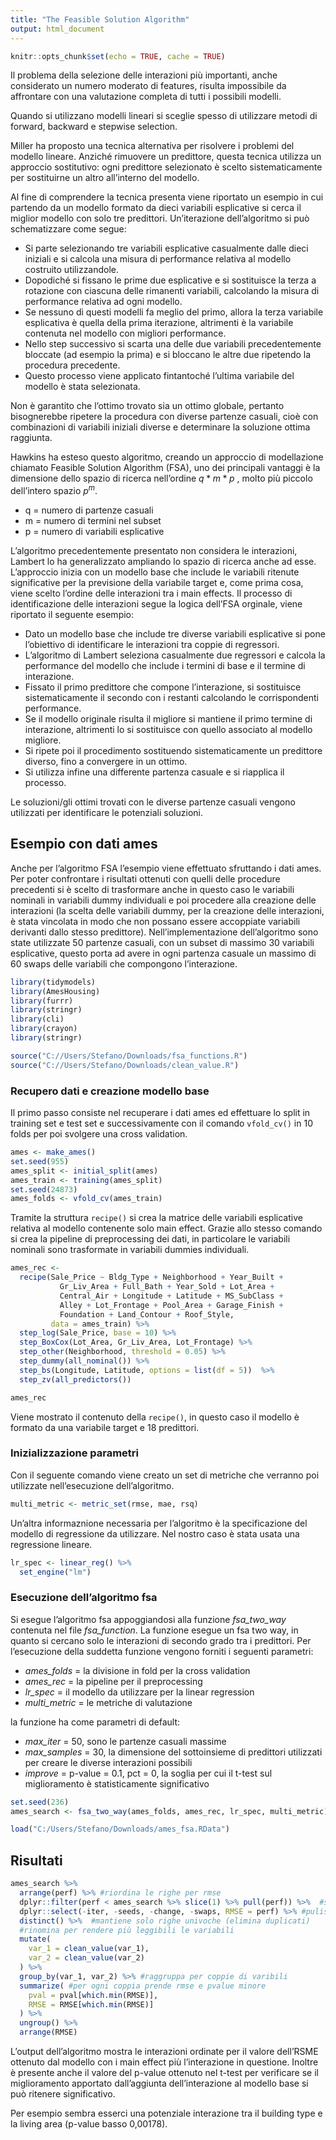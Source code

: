 ---
title: "The Feasible Solution Algorithm"
output: html_document
---

```{r setup, include=FALSE}
knitr::opts_chunk$set(echo = TRUE, cache = TRUE)
```

Il problema della selezione delle interazioni più importanti, anche considerato un numero moderato di features, risulta impossibile da affrontare con una valutazione completa di tutti i possibili modelli. 

Quando si utilizzano modelli lineari si sceglie spesso di utilizzare  metodi di forward, backward e stepwise selection.

Miller ha proposto una tecnica alternativa per risolvere i problemi del modello lineare. Anziché rimuovere un predittore, questa tecnica utilizza un approccio sostitutivo: ogni predittore selezionato è scelto sistematicamente per sostituirne un altro all’interno del modello. 

Al fine di comprendere la tecnica presenta viene riportato un esempio in cui partendo da un modello formato da dieci variabili esplicative si cerca il miglior modello con solo tre predittori. Un'iterazione dell’algoritmo si può schematizzare come segue:

* Si parte selezionando tre variabili esplicative casualmente dalle dieci iniziali e si calcola una misura di performance relativa al modello costruito utilizzandole. 
* Dopodiché si fissano le prime due esplicative e si sostituisce la terza a rotazione con ciascuna delle rimanenti variabili, calcolando la misura di performance relativa ad ogni modello.
* Se nessuno di questi modelli fa meglio del primo, allora la terza variabile esplicativa è quella della prima iterazione, altrimenti è la variabile contenuta nel modello con migliori performance. 
* Nello step successivo si scarta una delle due variabili precedentemente bloccate (ad esempio la prima) e si bloccano le altre due ripetendo la procedura precedente. 
* Questo processo viene applicato fintantoché l’ultima variabile del modello è stata selezionata. 

Non è garantito che l’ottimo trovato sia un ottimo globale, pertanto bisognerebbe ripetere la procedura con diverse partenze casuali, cioè con combinazioni di variabili iniziali diverse e determinare la soluzione ottima raggiunta.

Hawkins ha esteso questo algoritmo, creando un approccio di modellazione chiamato Feasible Solution Algorithm (FSA), uno dei principali vantaggi è la dimensione dello spazio di ricerca nell’ordine  $q*m*p$ , molto più piccolo dell’intero spazio $p^m$.

* q = numero di partenze casuali
* m = numero di termini nel subset
* p = numero di variabili esplicative

L’algoritmo precedentemente presentato non considera le interazioni, Lambert lo ha generalizzato ampliando lo spazio di ricerca anche ad esse. L’approccio inizia con un modello base che include le variabili ritenute significative per la previsione della variabile target e, come prima cosa, viene scelto l'ordine delle interazioni tra i main effects. Il processo di identificazione delle interazioni segue la logica dell’FSA orginale, viene riportato il seguente esempio:

* Dato un modello base che include tre diverse variabili esplicative si pone l'obiettivo di identificare le interazioni tra coppie di regressori.
* L’algoritmo di Lambert seleziona casualmente due regressori e calcola la performance del modello che include i termini di base e il termine di interazione.
* Fissato il primo predittore che compone l’interazione, si sostituisce sistematicamente il secondo con i restanti calcolando le corrispondenti performance.
* Se il modello originale risulta il migliore si mantiene il primo termine di interazione, altrimenti lo si sostituisce con quello associato al modello migliore.
* Si ripete poi il procedimento sostituendo sistematicamente un predittore diverso, fino a convergere in un ottimo.
* Si utilizza infine una differente partenza casuale e si riapplica il processo. 

Le soluzioni/gli ottimi trovati con le diverse partenze casuali vengono utilizzati per identificare le potenziali soluzioni.



## Esempio con dati ames

Anche per l'algoritmo FSA l'esempio viene effettuato sfruttando i dati ames. Per poter confrontare i risultati ottenuti con quelli delle procedure precedenti si è scelto di trasformare anche in questo caso le variabili nominali in variabili dummy individuali e poi procedere alla creazione delle interazioni (la scelta delle variabili dummy, per la creazione delle interazioni, è stata vincolata in modo che non possano essere accoppiate variabili derivanti dallo stesso predittore).
Nell'implementazione dell'algoritmo sono state utilizzate 50 partenze casuali, con un subset di massimo 30 variabili esplicative, questo porta ad avere in ogni partenza casuale un massimo di 60 swaps delle variabili che compongono l'interazione.


```{r librerie, echo=FALSE, warning=FALSE, results='hide', message=FALSE}
library(tidymodels)
library(AmesHousing)
library(furrr)
library(stringr)
library(cli)
library(crayon)
library(stringr)

source("C://Users/Stefano/Downloads/fsa_functions.R")
source("C://Users/Stefano/Downloads/clean_value.R")
```

### Recupero dati e creazione modello base
Il primo passo consiste nel recuperare i dati ames ed effettuare lo split in training set e test set e successivamente con il comando `vfold_cv()` in 10 folds per poi svolgere una cross validation.
```{r preprocessing, echo=FALSE, warning=FALSE, results='hide', message=FALSE}
ames <- make_ames() 
set.seed(955) 
ames_split <- initial_split(ames) 
ames_train <- training(ames_split)
set.seed(24873)
ames_folds <- vfold_cv(ames_train)
```

Tramite la struttura `recipe()` si crea la matrice delle variabili esplicative relativa al modello contenente solo main effect. Grazie allo stesso comando si crea la pipeline di preprocessing dei dati, in particolare le variabili nominali sono trasformate in variabili dummies individuali.
```{r creazioneprimomodello, warning=FALSE, message=FALSE}
ames_rec <-
  recipe(Sale_Price ~ Bldg_Type + Neighborhood + Year_Built + 
           Gr_Liv_Area + Full_Bath + Year_Sold + Lot_Area +
           Central_Air + Longitude + Latitude + MS_SubClass +
           Alley + Lot_Frontage + Pool_Area + Garage_Finish + 
           Foundation + Land_Contour + Roof_Style,
         data = ames_train) %>%
  step_log(Sale_Price, base = 10) %>% 
  step_BoxCox(Lot_Area, Gr_Liv_Area, Lot_Frontage) %>% 
  step_other(Neighborhood, threshold = 0.05) %>% 
  step_dummy(all_nominal()) %>% 
  step_bs(Longitude, Latitude, options = list(df = 5))  %>% 
  step_zv(all_predictors())

ames_rec
```

Viene mostrato il contenuto della `recipe()`, in questo caso il modello è formato da una variabile target e 18 predittori.


### Inizializzazione parametri
Con il seguente comando viene creato un set di metriche che verranno poi utilizzate nell'esecuzione dell'algoritmo.
```{r multimetric, warning=FALSE, results='hide', message=FALSE}
multi_metric <- metric_set(rmse, mae, rsq) 
```

Un'altra informaznione necessaria per l'algoritmo è la specificazione del modello di regressione da utilizzare. Nel nostro caso è stata usata una regressione lineare.

```{r linearreg, warning=FALSE, results='hide', message=FALSE}
lr_spec <- linear_reg() %>% 
  set_engine("lm")
```

### Esecuzione dell'algoritmo fsa
Si esegue l'algoritmo fsa appoggiandosi alla funzione *fsa_two_way* contenuta nel file *fsa_function*. La funzione esegue un fsa two way, in quanto si cercano solo le interazioni di secondo grado tra i predittori.
Per l'esecuzione della suddetta funzione vengono forniti i seguenti parametri:

* *ames_folds* = la divisione in fold per la cross validation
* *ames_rec* = la pipeline per il preprocessing
* *lr_spec* = il modello da utilizzare per la linear regression
* *multi_metric* = le metriche di valutazione 

la funzione ha come parametri di default:

* *max_iter* = 50, sono le partenze casuali massime  
* *max_samples* = 30, la dimensione del sottoinsieme di predittori utilizzati per creare le diverse interazioni possibili
* *improve* = p-value = $0.1$, pct = 0, la soglia per cui il t-test sul miglioramento è statisticamente significativo

```{r funzione, eval=FALSE}
set.seed(236)
ames_search <- fsa_two_way(ames_folds, ames_rec, lr_spec, multi_metric) 
```


```{r caricofile, echo= FALSE, warning=FALSE, results='hide', message=FALSE}
load("C:/Users/Stefano/Downloads/ames_fsa.RData")
```
## Risultati
```{r risultati, echo= FALSE, warning=FALSE, message=FALSE}
ames_search %>% 
  arrange(perf) %>% #riordina le righe per rmse 
  dplyr::filter(perf < ames_search %>% slice(1) %>% pull(perf)) %>%  #seleziona solo le righe con rmse minore di bho
  dplyr::select(-iter, -seeds, -change, -swaps, RMSE = perf) %>% #pulisce il dataset e rinomina la colonna perf con RMSE
  distinct() %>%  #mantiene solo righe univoche (elimina duplicati)
  #rinomina per rendere più leggibili le variabili
  mutate( 
    var_1 = clean_value(var_1), 
    var_2 = clean_value(var_2)
  ) %>% 
  group_by(var_1, var_2) %>% #raggruppa per coppie di varibili
  summarize( #per ogni coppia prende rmse e pvalue minore
    pval = pval[which.min(RMSE)],
    RMSE = RMSE[which.min(RMSE)]
  ) %>% 
  ungroup() %>% 
  arrange(RMSE)
```
L'output dell'algoritmo mostra le interazioni ordinate per il valore dell'RSME ottenuto dal modello con i main effect più l'interazione in questione. Inoltre è presente anche il valore del p-value ottenuto nel t-test per verificare se il miglioramento apportato dall'aggiunta dell'interazione al modello base si può ritenere significativo.

Per esempio sembra esserci una potenziale interazione tra il building type e la living area (p-value basso 0,00178). 




  















